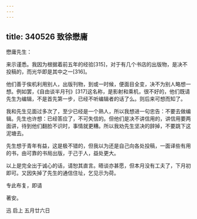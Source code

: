 ```yaml
---
---
---
```

title: 340526 致徐懋庸
---




懋庸先生：

来示谨悉。我因为根据着前五年的经验[315]，对于有几个书店的出版物，是决不投稿的，而光华即是其中之一[316]。

他们善于俟机利用别人，出版刊物，到或一时候，便面目全变，决不为别人略想一想。例如罢，《自由谈半月刊》[317]这名称，是影射和乘机，很不好的，他们既请先生为编辑，不是首先第一步，已经不听编辑者的话了么。则后来可想而知了。

我和先生见面过多次了，至少已经是一个熟人，所以我想进一句忠告：不要去做编辑。先生也许想：已经答应了，不可失信的。但他们是决不讲信用的，讲信用要两面讲，待到他们翻脸不识时，事情就更糟。所以我劝先生坚决的辞掉，不要跳下这泥塘去。

先生想于青年有益，这是极不错的，但我以为还是自己向各处投稿，一面译些有用的书，由可靠的书局出版，于己于人，益处更大。

以上是完全出于诚心的话，请恕其直言。晤谈亦甚愿，但本月没有工夫了，下月初即可。又因失掉了先生的通信住址，乞见示为荷。

专此布复，即请

著安。

迅 启上 五月廿六日